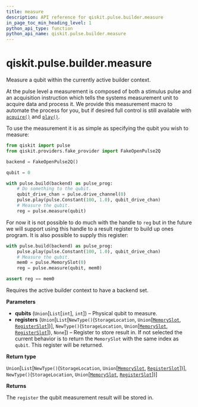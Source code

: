 ```yaml
---
title: measure
description: API reference for qiskit.pulse.builder.measure
in_page_toc_min_heading_level: 1
python_api_type: function
python_api_name: qiskit.pulse.builder.measure
---
```


# qiskit.pulse.builder.measure

<Function id="qiskit.pulse.builder.measure" name="measure" isDedicatedPage={true} github="https://github.com/qiskit/qiskit/tree/stable/0.22/qiskit/pulse/builder.py" signature="measure(qubits, registers=None)">
  Measure a qubit within the currently active builder context.

  At the pulse level a measurement is composed of both a stimulus pulse and an acquisition instruction which tells the systems measurement unit to acquire data and process it. We provide this measurement macro to automate the process for you, but if desired full control is still available with [`acquire()`](qiskit.pulse.builder.acquire "qiskit.pulse.builder.acquire") and [`play()`](qiskit.pulse.builder.play "qiskit.pulse.builder.play").

  To use the measurement it is as simple as specifying the qubit you wish to measure:

  ```python
  from qiskit import pulse
  from qiskit.providers.fake_provider import FakeOpenPulse2Q

  backend = FakeOpenPulse2Q()

  qubit = 0

  with pulse.build(backend) as pulse_prog:
      # Do something to the qubit.
      qubit_drive_chan = pulse.drive_channel(0)
      pulse.play(pulse.Constant(100, 1.0), qubit_drive_chan)
      # Measure the qubit.
      reg = pulse.measure(qubit)
  ```

  For now it is not possible to do much with the handle to `reg` but in the future we will support using this handle to a result register to build up ones program. It is also possible to supply this register:

  ```python
  with pulse.build(backend) as pulse_prog:
      pulse.play(pulse.Constant(100, 1.0), qubit_drive_chan)
      # Measure the qubit.
      mem0 = pulse.MemorySlot(0)
      reg = pulse.measure(qubit, mem0)

  assert reg == mem0
  ```

  <Admonition title="Note" type="note">
    Requires the active builder context to have a backend set.
  </Admonition>

  **Parameters**

  *   **qubits** (`Union`\[`List`\[`int`], `int`]) – Physical qubit to measure.
  *   **registers** (`Union`\[`List`\[`NewType()`(`StorageLocation`, `Union`\[[`MemorySlot`](qiskit.pulse.channels.MemorySlot "qiskit.pulse.channels.MemorySlot"), [`RegisterSlot`](qiskit.pulse.channels.RegisterSlot "qiskit.pulse.channels.RegisterSlot")])], `NewType()`(`StorageLocation`, `Union`\[[`MemorySlot`](qiskit.pulse.channels.MemorySlot "qiskit.pulse.channels.MemorySlot"), [`RegisterSlot`](qiskit.pulse.channels.RegisterSlot "qiskit.pulse.channels.RegisterSlot")]), `None`]) – Register to store result in. If not selected the current behavior is to return the `MemorySlot` with the same index as `qubit`. This register will be returned.

  **Return type**

  `Union`\[`List`\[`NewType()`(`StorageLocation`, `Union`\[[`MemorySlot`](qiskit.pulse.channels.MemorySlot "qiskit.pulse.channels.MemorySlot"), [`RegisterSlot`](qiskit.pulse.channels.RegisterSlot "qiskit.pulse.channels.RegisterSlot")])], `NewType()`(`StorageLocation`, `Union`\[[`MemorySlot`](qiskit.pulse.channels.MemorySlot "qiskit.pulse.channels.MemorySlot"), [`RegisterSlot`](qiskit.pulse.channels.RegisterSlot "qiskit.pulse.channels.RegisterSlot")])]

  **Returns**

  The `register` the qubit measurement result will be stored in.
</Function>

